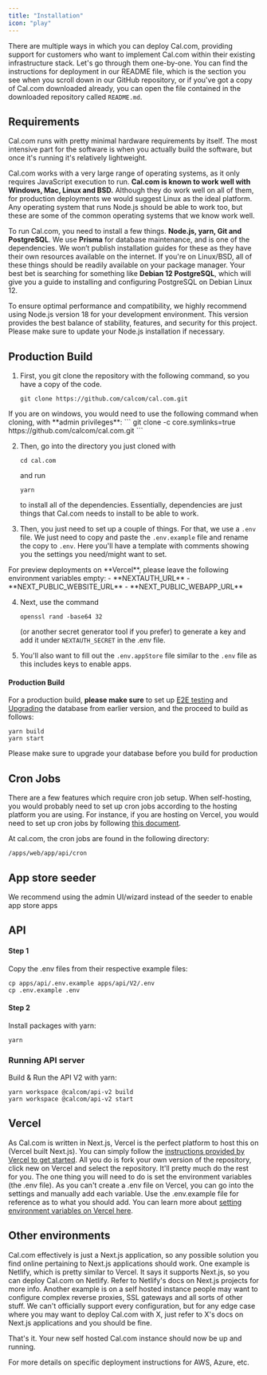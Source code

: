```yaml
---
title: "Installation"
icon: "play"
---
```


There are multiple ways in which you can deploy Cal.com, providing support for customers who want to implement Cal.com within their existing infrastructure stack. Let's go through them one-by-one. You can find the instructions for deployment in our README file, which is the section you see when you scroll down in our GitHub repository, or if you've got a copy of Cal.com downloaded already, you can open the file contained in the downloaded repository called `README.md`.

## Requirements

Cal.com runs with pretty minimal hardware requirements by itself. The most intensive part for the software is when you actually build the software, but once it's running it's relatively lightweight.

Cal.com works with a very large range of operating systems, as it only requires JavaScript execution to run. **Cal.com is known to work well with Windows, Mac, Linux and BSD.** Although they do work well on all of them, for production deployments we would suggest Linux as the ideal platform. Any operating system that runs Node.js should be able to work too, but these are some of the common operating systems that we know work well.

To run Cal.com, you need to install a few things. **Node.js, yarn, Git and PostgreSQL**. We use **Prisma** for database maintenance, and is one of the dependencies. We won’t publish installation guides for these as they have their own resources available on the internet. If you're on Linux/BSD, all of these things should be readily available on your package manager. Your best bet is searching for something like **Debian 12 PostgreSQL**, which will give you a guide to installing and configuring PostgreSQL on Debian Linux 12.

<Info>
To ensure optimal performance and compatibility, we highly recommend using Node.js version 18 for your development environment. This version provides the best balance of stability, features, and security for this project. Please make sure to update your Node.js installation if necessary.
</Info>

## Production Build

1. First, you git clone the repository with the following command, so you have a copy of the code.
    ```
    git clone https://github.com/calcom/cal.com.git
    ```

<Note>
If you are on windows, you would need to use the following command when cloning, with **admin privileges**:
```
git clone -c core.symlinks=true https://github.com/calcom/cal.com.git
```
</Note>

2. Then, go into the directory you just cloned with
    ```
    cd cal.com
    ```
    and run
    ```
    yarn
    ```
    to install all of the dependencies. Essentially, dependencies are just things that Cal.com needs to install to be able to work.

3. Then, you just need to set up a couple of things. For that, we use a `.env` file. We just need to copy and paste the `.env.example` file and rename the copy to `.env`. Here you'll have a template with comments showing you the settings you need/might want to set.

<Info>
For preview deployments on **Vercel**, please leave the following environment variables empty:
 - **NEXTAUTH_URL**
 - **NEXT_PUBLIC_WEBSITE_URL**
 - **NEXT_PUBLIC_WEBAPP_URL**
</Info>

4. Next, use the command
    ```
    openssl rand -base64 32
    ```
    (or another secret generator tool if you prefer) to generate a key and add it under `NEXTAUTH_SECRET` in the .env file.

5. You'll also want to fill out the `.env.appStore` file similar to the `.env` file as this includes keys to enable apps.

#### Production Build

For a production build, **please make sure** to set up [E2E testing](/developing/local-development#e2e-testing) and [Upgrading](/self-hosting/upgrading) the database from earlier version, and the proceed to build as follows:

```
yarn build
yarn start
```

<Warning> Please make sure to upgrade your database before you build for production </Warning>

## Cron Jobs

There are a few features which require cron job setup. When self-hosting, you would probably need to set up cron jobs according to the hosting platform you are using.
For instance, if you are hosting on Vercel, you would need to set up cron jobs by following [this document](https://vercel.com/guides/how-to-setup-cron-jobs-on-vercel).

At cal.com, the cron jobs are found in the following directory:
```
/apps/web/app/api/cron
```


## App store seeder

<Info>
We recommend using the admin UI/wizard instead of the seeder to enable app store apps
</Info>


## API

#### Step 1

Copy the .env files from their respective example files:

```
cp apps/api/.env.example apps/api/V2/.env
cp .env.example .env
```

#### Step 2

Install packages with yarn:

```
yarn
```

### Running API server

Build & Run the API V2 with yarn:

```
yarn workspace @calcom/api-v2 build
yarn workspace @calcom/api-v2 start
```

## Vercel

As Cal.com is written in Next.js, Vercel is the perfect platform to host this on (Vercel built Next.js). You can simply follow the [instructions provided by Vercel to get started](https://vercel.com/docs/concepts/get-started). All you do is fork your own version of the repository, click new on Vercel and select the repository. It'll pretty much do the rest for you. The one thing you will need to do is set the environment variables (the .env file). As you can't create a .env file on Vercel, you can go into the settings and manually add each variable. Use the .env.example file for reference as to what you should add. You can learn more about [setting environment variables on Vercel here](https://vercel.com/docs/concepts/projects/environment-variables).

## Other environments

Cal.com effectively is just a Next.js application, so any possible solution you find online pertaining to Next.js applications should work. One example is Netlify, which is pretty similar to Vercel. It says it supports Next.js, so you can deploy Cal.com on Netlify. Refer to Netlify's docs on Next.js projects for more info. Another example is on a self hosted instance people may want to configure complex reverse proxies, SSL gateways and all sorts of other stuff. We can't officially support every configuration, but for any edge case where you may want to deploy Cal.com with X, just refer to X's docs on Next.js applications and you should be fine.

That's it. Your new self hosted Cal.com instance should now be up and running.

<Card href="/self-hosting/deployments" title="Deployments" icon="rocket">
    For more details on specific deployment instructions for AWS, Azure, etc.
</Card>

